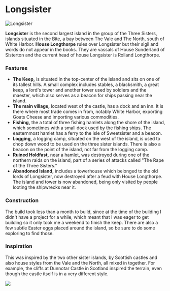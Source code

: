 

# Longsister

<Image src="https://cdn.sanity.io/images/1as7cn02/production/fc032b81f278d955575d5db6bd50de526e7197c3-1280x720.png?w=976&h=350&fit=crop&crop=center&auto=format" alt="Longsister" width={976} height={350}  />

<ProjectDetails
  floatRight
  region="Vale"
  house="House Sunderland, House Longthorpe"
  type="Keep"
  status="Completed"
  warp="/warp longsister"
  projectLead="jMp007"
  dateStarted="May 23, 2015"
  dateCompleted="May 23, 2015"
/>

**Longsister** is the second largest island in the group of the Three Sisters, islands situated in the Bite, a bay between The Vale and The North, south of White Harbor. **House Longthorpe** rules over Longsister but their sigil and words do not appear in the books. They are vassals of House Sunderland of Sisterton and the current head of house Longsister is Rolland Longthorpe.  


### Features

* **The Keep,** is situated in the top-center of the island and sits on one of its tallest hills. A small complex includes stables, a blacksmith, a great keep, a lord's tower and another tower used by soldiers and the maester, which also serves as a beacon for ships passing near the island.
* **The main village,** located west of the castle, has a dock and an inn. It is there where most trade comes in from, notably White Harbor, exporting Goats Cheese and importing various commodities.
* **Fishing,** the a total of three fishing hamlets along the shore of the island, which sometimes with a small dock used by the fishing ships. The easternmost hamlet has a ferry to the isle of Sweetsister and a beacon.
* **Logging,** a logging camp, situated on the west of the island, is used to chop down wood to be used on the three sister islands. There is also a beacon on the point of the island, not far from the logging camp.
* **Ruined Holdfast,** near a hamlet, was destroyed during one of the northern raids on the island, part of a series of attacks called "The Rape of the Three Sisters."
* **Abandoned Island,** includes a towerhouse which belonged to the old lords of Longsister, now destroyed after a feud with House Longthorpe. The island and tower is now abandoned, being only visited by people looting the shipwrecks near it.

### Construction

The build took less than a month to build, since at the time of the building I didn't have a project for a while, which meant that I was eager to get building so it only took me a weekend to finish the keep. There are also a few subtle Easter eggs placed around the island, so be sure to do some exploring to find those.

### Inspiration

This was inspired by the two other sister islands, by Scottish castles and also house styles from the Vale and the North, all mixed in together. For example, the cliffs at Dunnotar Castle in Scotland inspired the terrain, even though the castle itself is in a very different style.


![](https://cdn.sanity.io/images/1as7cn02/production/81d2dc5179fabac46d0c842384dac5092d4e5709-1024x768.jpg)